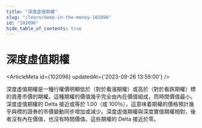 ```yaml
---
title: "深度虛值期權"
slug: "/learn/deep-in-the-money-102096"
id: "102096"
hide_table_of_contents: true
---
```



# 深度虛值期權

<ArticleMeta id={102096} updatedAt={'2023-09-26 13:59:00'} />
<div className='border-solid border-b border-t-0 my-4 border-[var(--ifm-color-gray-300)]' />

深度虛值期權是一種行權價明顯低於（對於看漲期權）或高於（對於看跌期權）標的資產市價的期權。這種期權的價值幾乎完全由內在價值組成，而時間價值最小。深度虛值期權的 Delta 接近或等於 1.00（或 100％），這意味着期權的價格預計幾乎與標的證券的市價變動同步增加或減少。深度虛值期權與深度實值期權相對，後者沒有內在價值，也沒有時間價值。這些期權的 Delta 接近於零。
